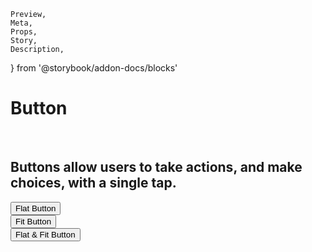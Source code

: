     Preview,
    Meta,
    Props,
    Story,
    Description,
} from '@storybook/addon-docs/blocks'

<Meta title="Atoms|Button" component={Button} />

# Button

<br />

## Buttons allow users to take actions, and make choices, with a single tap.

<Preview>
    <Story name="sample">
        <Sample />
    </Story>
</Preview>

<Preview>
    <Theme>
        <Button isFlat>Flat Button</Button>
        <br />
        <Button isFit>Fit Button</Button>
        <br />
        <Button isFlat isFit>
            Flat & Fit Button
        </Button>
    </Theme>
</Preview>

<Props of={Button} />
